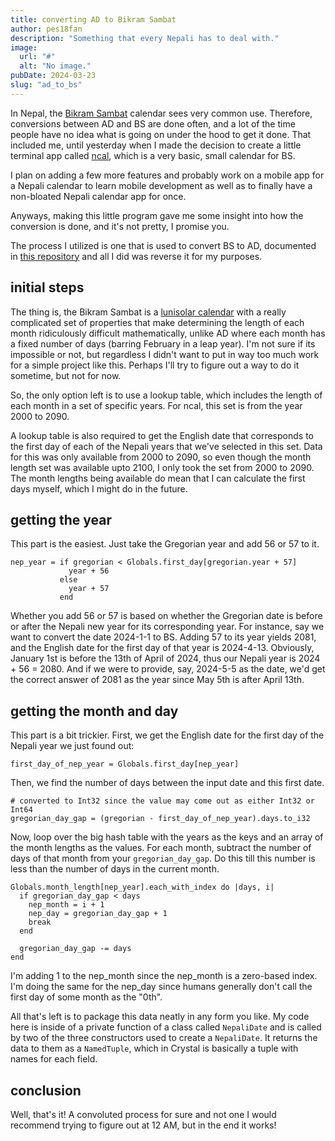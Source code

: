 ```yaml
---
title: converting AD to Bikram Sambat 
author: pes18fan
description: "Something that every Nepali has to deal with."
image:
  url: "#"
  alt: "No image."
pubDate: 2024-03-23
slug: "ad_to_bs"
---
```



In Nepal, the [Bikram Sambat](https://en.wikipedia.org/wiki/Vikram_Sambat) calendar
sees very common use. Therefore, conversions between AD and BS are done often,
and a lot of the time people have no idea what is going on under the hood to get
it done. That included me, until yesterday when I made the decision to create a
little terminal app called [ncal](https://github.com/pes18fan/ncal), which is a
very basic, small calendar for BS.

I plan on adding a few more features and probably
work on a mobile app for a Nepali calendar to learn mobile development as well as
to finally have a non-bloated Nepali calendar app for once.

Anyways, making this little program gave me some insight into how the conversion is done,
and it's not pretty, I promise you.

The process I utilized is one that is used to convert BS to AD, documented in [this repository](https://github.com/bahadurbaniya/Date-Converter-Bikram-Sambat-to-English-Date)
and all I did was reverse it for my purposes.

## initial steps

The thing is, the Bikram Sambat is a [lunisolar calendar](https://en.wikipedia.org/wiki/Lunisolar_calendar) with a really complicated
set of properties that make determining the length of each month ridiculously difficult
mathematically, unlike AD where each month has a fixed number of days (barring 
February in a leap year). I'm not sure if its impossible or not, but regardless
I didn't want to put in way too much work for a simple project like this. Perhaps I'll
try to figure out a way to do it sometime, but not for now.

So, the only option left is to use a lookup table, which includes the length of
each month in a set of specific years. For ncal, this set is from the year 2000 to 2090.

A lookup table is also required to get the English date that corresponds to the 
first day of each of the Nepali years that we've selected in this set. Data for 
this was only available from 2000 to 2090, so even though the month length set 
was available upto 2100, I only took the set from 2000 to 2090. The month 
lengths being available do mean that I can calculate the first days myself, which
I might do in the future.

## getting the year

This part is the easiest. Just take the Gregorian year and add 56 or 57 to it.

```crystal
nep_year = if gregorian < Globals.first_day[gregorian.year + 57]
             year + 56
           else
             year + 57
           end
```

Whether you add 56 or 57 is based on whether the Gregorian date is before or after
the Nepali new year for its corresponding year. For instance, say we want to convert
the date 2024-1-1 to BS. Adding 57 to its year yields 2081, and the English date for
the first day of that year is 2024-4-13. Obviously, January 1st is before
the 13th of April of 2024, thus our Nepali year is 2024 + 56 = 2080. And if we were
to provide, say, 2024-5-5 as the date, we'd get the correct answer of 2081 as
the year since May 5th is after April 13th.

## getting the month and day

This part is a bit trickier. First, we get the English date for the first day of
the Nepali year we just found out:

```crystal
first_day_of_nep_year = Globals.first_day[nep_year]
```

Then, we find the number of days between the input date and this first date.

```crystal
# converted to Int32 since the value may come out as either Int32 or Int64
gregorian_day_gap = (gregorian - first_day_of_nep_year).days.to_i32
```

Now, loop over the big hash table with the years as the keys and an array of the month
lengths as the values. For each month, subtract the number of days of that month
from your `gregorian_day_gap`. Do this till this number is less than the number
of days in the current month.

```crystal
Globals.month_length[nep_year].each_with_index do |days, i|
  if gregorian_day_gap < days
    nep_month = i + 1
    nep_day = gregorian_day_gap + 1
    break
  end

  gregorian_day_gap -= days
end
```

I'm adding 1 to the nep_month since the nep_month is a zero-based index. I'm doing
the same for the nep_day since humans generally don't call the first day of some month as the "0th".

All that's left is to package this data neatly in any form you like. My code here
is inside of a private function of a class called `NepaliDate` and is called by two
of the three constructors used to create a `NepaliDate`. It returns the data to them as
a `NamedTuple`, which in Crystal is basically a tuple with names for each field.

## conclusion

Well, that's it! A convoluted process for sure and not one I would recommend trying
to figure out at 12 AM, but in the end it works!
